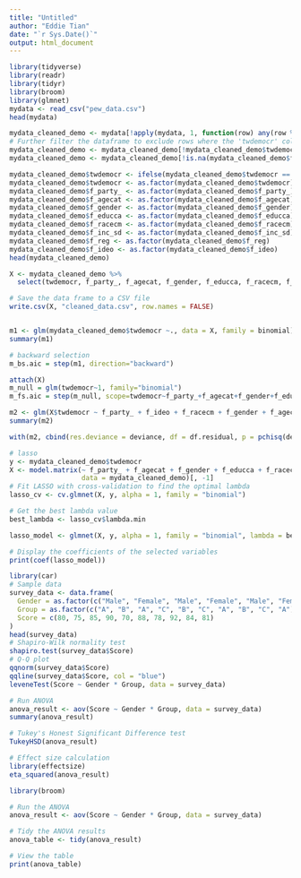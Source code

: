 ```yaml
---
title: "Untitled"
author: "Eddie Tian"
date: "`r Sys.Date()`"
output: html_document
---
```


```r
library(tidyverse)
library(readr)
library(tidyr)
library(broom)
library(glmnet)
mydata <- read_csv("pew_data.csv")
head(mydata)
```

```r
mydata_cleaned_demo <- mydata[!apply(mydata, 1, function(row) any(row %in% c("Refused", "Something else"))), ]
# Further filter the dataframe to exclude rows where the 'twdemocr' column has values "Refused" or "Has no impact on American democracy"
mydata_cleaned_demo <- mydata_cleaned_demo[!mydata_cleaned_demo$twdemocr %in% c("Refused", "Has no impact on American democracy"), ]
mydata_cleaned_demo <- mydata_cleaned_demo[!is.na(mydata_cleaned_demo$f_reg), ]
```

```r
mydata_cleaned_demo$twdemocr <- ifelse(mydata_cleaned_demo$twdemocr == "Mostly GOOD for American democracy", 1, 0)
mydata_cleaned_demo$twdemocr <- as.factor(mydata_cleaned_demo$twdemocr)
mydata_cleaned_demo$f_party_ <- as.factor(mydata_cleaned_demo$f_party_)
mydata_cleaned_demo$f_agecat <- as.factor(mydata_cleaned_demo$f_agecat)
mydata_cleaned_demo$f_gender <- as.factor(mydata_cleaned_demo$f_gender)
mydata_cleaned_demo$f_educca <- as.factor(mydata_cleaned_demo$f_educca)
mydata_cleaned_demo$f_racecm <- as.factor(mydata_cleaned_demo$f_racecm)
mydata_cleaned_demo$f_inc_sd <- as.factor(mydata_cleaned_demo$f_inc_sd)
mydata_cleaned_demo$f_reg <- as.factor(mydata_cleaned_demo$f_reg)
mydata_cleaned_demo$f_ideo <- as.factor(mydata_cleaned_demo$f_ideo)
head(mydata_cleaned_demo)
```


```r
X <- mydata_cleaned_demo %>%
  select(twdemocr, f_party_, f_agecat, f_gender, f_educca, f_racecm, f_inc_sd, f_reg, f_ideo)

# Save the data frame to a CSV file
write.csv(X, "cleaned_data.csv", row.names = FALSE)


m1 <- glm(mydata_cleaned_demo$twdemocr ~., data = X, family = binomial)
summary(m1)
```

```r
# backward selection
m_bs.aic = step(m1, direction="backward")
```

```r
attach(X)
m_null = glm(twdemocr~1, family="binomial")
m_fs.aic = step(m_null, scope=twdemocr~f_party_+f_agecat+f_gender+f_educca+f_racecm+f_inc_sd+f_reg+f_ideo, direction="both")
```
```r
m2 <- glm(X$twdemocr ~ f_party_ + f_ideo + f_racecm + f_gender + f_agecat + f_educca, family = binomial)
summary(m2)

with(m2, cbind(res.deviance = deviance, df = df.residual, p = pchisq(deviance, df.residual, lower.tail=FALSE)))
```



```r
# lasso
y <- mydata_cleaned_demo$twdemocr
X <- model.matrix(~ f_party_ + f_agecat + f_gender + f_educca + f_racecm + f_inc_sd + f_reg + f_ideo, 
                  data = mydata_cleaned_demo)[, -1] 
# Fit LASSO with cross-validation to find the optimal lambda
lasso_cv <- cv.glmnet(X, y, alpha = 1, family = "binomial")

# Get the best lambda value
best_lambda <- lasso_cv$lambda.min

lasso_model <- glmnet(X, y, alpha = 1, family = "binomial", lambda = best_lambda)

# Display the coefficients of the selected variables
print(coef(lasso_model))
```

```r
library(car)
# Sample data
survey_data <- data.frame(
  Gender = as.factor(c("Male", "Female", "Male", "Female", "Male", "Female", "Male", "Female", "Male", "Female")),
  Group = as.factor(c("A", "B", "A", "C", "B", "C", "A", "B", "C", "A")),
  Score = c(80, 75, 85, 90, 70, 88, 78, 92, 84, 81)
)
head(survey_data)
# Shapiro-Wilk normality test
shapiro.test(survey_data$Score)
# Q-Q plot
qqnorm(survey_data$Score)
qqline(survey_data$Score, col = "blue")
leveneTest(Score ~ Gender * Group, data = survey_data)
```
```r
# Run ANOVA
anova_result <- aov(Score ~ Gender * Group, data = survey_data)
summary(anova_result)
```
```r
# Tukey's Honest Significant Difference test
TukeyHSD(anova_result)
```
```r
# Effect size calculation
library(effectsize)
eta_squared(anova_result)
```
```r
library(broom)

# Run the ANOVA
anova_result <- aov(Score ~ Gender * Group, data = survey_data)

# Tidy the ANOVA results
anova_table <- tidy(anova_result)

# View the table
print(anova_table)
```

